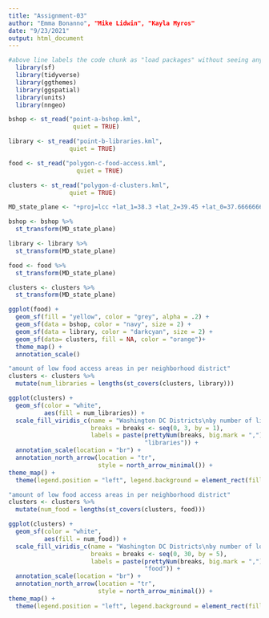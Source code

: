 ```yaml
---
title: "Assignment-03"
author: "Emma Bonanno", "Mike Lidwin", "Kayla Myros"
date: "9/23/2021"
output: html_document
---
```


```r
#above line labels the code chunk as "load packages" without seeing any of the package loading messages
  library(sf)
  library(tidyverse)
  library(ggthemes)
  library(ggspatial)
  library(units)
  library(nngeo)
```

```r
bshop <- st_read("point-a-bshop.kml", 
                  quiet = TRUE) 

library <- st_read("point-b-libraries.kml", 
                 quiet = TRUE)

food <- st_read("polygon-c-food-access.kml", 
                   quiet = TRUE) 

clusters <- st_read("polygon-d-clusters.kml", 
                 quiet = TRUE) 
```

```r
MD_state_plane <- "+proj=lcc +lat_1=38.3 +lat_2=39.45 +lat_0=37.66666666666666 +lon_0=-77 +x_0=400000 +y_0=0 +ellps=GRS80 +units=m +no_def"

bshop <- bshop %>%
  st_transform(MD_state_plane)

library <- library %>%
  st_transform(MD_state_plane)

food <- food %>%
  st_transform(MD_state_plane)

clusters <- clusters %>%
  st_transform(MD_state_plane)
```

``` r
ggplot(food) +
  geom_sf(fill = "yellow", color = "grey", alpha = .2) +
  geom_sf(data = bshop, color = "navy", size = 2) +
  geom_sf(data = library, color = "darkcyan", size = 2) +
  geom_sf(data= clusters, fill = NA, color = "orange")+
  theme_map() +
  annotation_scale()
```

```r
"amount of low food access areas in per neighborhood district"
clusters <- clusters %>%
  mutate(num_libraries = lengths(st_covers(clusters, library)))

ggplot(clusters) +
  geom_sf(color = "white", 
          aes(fill = num_libraries)) +
  scale_fill_viridis_c(name = "Washington DC Districts\nby number of libraries",
                       breaks = breaks <- seq(0, 3, by = 1),
                       labels = paste(prettyNum(breaks, big.mark = ","),
                                      "libraries")) +
  annotation_scale(location = "br") +
  annotation_north_arrow(location = "tr",
                         style = north_arrow_minimal()) +
theme_map() +
  theme(legend.position = "left", legend.background = element_rect(fill = alpha("white", 0.5),  color = "gray"))
```
```r
"amount of low food access areas in per neighborhood district"
clusters <- clusters %>%
  mutate(num_food = lengths(st_covers(clusters, food)))

ggplot(clusters) +
  geom_sf(color = "white", 
          aes(fill = num_food)) +
  scale_fill_viridis_c(name = "Washington DC Districts\nby number of low-food access areas",
                       breaks = breaks <- seq(0, 30, by = 5),
                       labels = paste(prettyNum(breaks, big.mark = ","),
                                      "food")) +
  annotation_scale(location = "br") +
  annotation_north_arrow(location = "tr",
                         style = north_arrow_minimal()) +
theme_map() +
  theme(legend.position = "left", legend.background = element_rect(fill = alpha("white", 0.5),  color = "gray"))
```